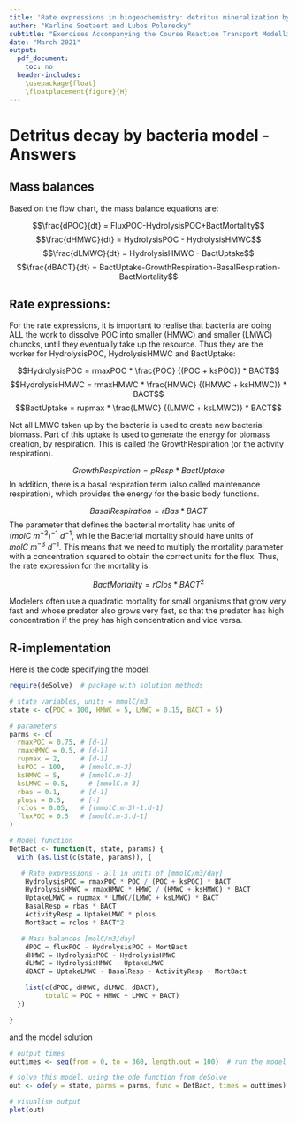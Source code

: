 ```yaml
---
title: 'Rate expressions in biogeochemistry: detritus mineralization by bacteria'
author: "Karline Soetaert and Lubos Polerecky"
subtitle: "Exercises Accompanying the Course Reaction Transport Modelling in the Hydrosphere"
date: "March 2021"
output: 
  pdf_document:
    toc: no 
  header-includes: 
    \usepackage{float} 
    \floatplacement{figure}{H} 
---
```

# Detritus decay by bacteria model - Answers

## Mass balances

Based on the flow chart, the mass balance equations are:

$$\frac{dPOC}{dt} = FluxPOC-HydrolysisPOC+BactMortality$$
$$\frac{dHMWC}{dt} = HydrolysisPOC - HydrolysisHMWC$$
$$\frac{dLMWC}{dt} = HydrolysisHMWC - BactUptake$$
$$\frac{dBACT}{dt} = BactUptake-GrowthRespiration-BasalRespiration-BactMortality$$

## Rate expressions:

For the rate expressions, it is important to realise that bacteria are doing ALL the work to dissolve POC into smaller (HMWC) and smaller (LMWC) chuncks, until they eventually take up the resource. Thus they are the worker for HydrolysisPOC, HydrolysisHMWC and BactUptake: 

$$HydrolysisPOC  = rmaxPOC * \frac{POC} {(POC + ksPOC)} * BACT$$
$$HydrolysisHMWC  = rmaxHMWC * \frac{HMWC} {(HMWC + ksHMWC)} * BACT$$
$$BactUptake  = rupmax * \frac{LMWC} {(LMWC + ksLMWC)} * BACT$$

Not all LMWC taken up by the bacteria is used to create new bacterial biomass. Part of this uptake is used to generate the energy for biomass creation, by respiration. This is called the GrowthRespiration (or the activity respiration). 

$$GrowthRespiration = pResp * BactUptake$$
In addition, there is a basal respiration term (also called maintenance respiration), which provides the energy for the basic body functions.  

$$BasalRespiration = rBas * BACT$$
The parameter that defines the bacterial mortality has units of $(molC~m^{-3})^{-1}~d^{-1}$, while the Bacterial mortality should have units of $molC~m^{-3}~d^{-1}$. This means that we need to multiply the mortality parameter with a concentration squared to obtain the correct units for the flux. Thus, the rate expression for the mortality is\footnote{The description of the parameter as a "quadratic mortality ct" also gives this away}:

$$BactMortality = rClos * BACT^2$$

Modelers often use a quadratic mortality for small organisms that grow very fast and whose predator also grows very fast, so that the predator has high concentration if the prey has high concentration and vice versa.

## R-implementation

Here is the code specifying the model:

```r
require(deSolve)  # package with solution methods

# state variables, units = mmolC/m3
state <- c(POC = 100, HMWC = 5, LMWC = 0.15, BACT = 5)

# parameters
parms <- c(
  rmaxPOC = 0.75, # [d-1]
  rmaxHMWC = 0.5, # [d-1]
  rupmax = 2,     # [d-1]
  ksPOC = 100,    # [mmolC.m-3]
  ksHMWC = 5,     # [mmolC.m-3]
  ksLMWC = 0.5,     # [mmolC.m-3]
  rbas = 0.1,     # [d-1]
  ploss = 0.5,    # [-]
  rclos = 0.05,   # [(mmolC.m-3)-1.d-1]
  fluxPOC = 0.5   # [mmolC.m-3.d-1]
)

# Model function
DetBact <- function(t, state, params) {
  with (as.list(c(state, params)), {

   # Rate expressions - all in units of [mmolC/m3/day]
    HydrolysisPOC = rmaxPOC * POC / (POC + ksPOC) * BACT
    HydrolysisHMWC = rmaxHMWC * HMWC / (HMWC + ksHMWC) * BACT
    UptakeLMWC = rupmax * LMWC/(LMWC + ksLMWC) * BACT
    BasalResp = rbas * BACT
    ActivityResp = UptakeLMWC * ploss
    MortBact = rclos * BACT^2

   # Mass balances [molC/m3/day]
    dPOC = fluxPOC - HydrolysisPOC + MortBact
    dHMWC = HydrolysisPOC - HydrolysisHMWC 
    dLMWC = HydrolysisHMWC - UptakeLMWC
    dBACT = UptakeLMWC - BasalResp - ActivityResp - MortBact

    list(c(dPOC, dHMWC, dLMWC, dBACT),
         totalC = POC + HMWC + LMWC + BACT)
  })

}
```

and the model solution

```r
# output times
outtimes <- seq(from = 0, to = 360, length.out = 100)  # run the model for 360 days

# solve this model, using the ode function from deSolve
out <- ode(y = state, parms = parms, func = DetBact, times = outtimes)  # solution

# visualise output
plot(out)

```

